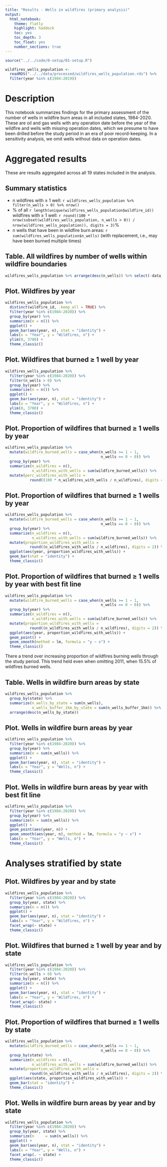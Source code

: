 ```yaml
---
title: "Results - Wells in wildfires (primary analysis)"
output:
  html_notebook:
    theme: flatly
    highlight: haddock 
    toc: yes
    toc_depth: 3
    toc_float: yes
    number_sections: true
---
```


```r
source("../../code/0-setup/01-setup.R")
```

```r
wildfires_wells_population <- 
  readRDS("../../data/processed/wildfires_wells_population.rds") %>% 
  filter(year %in% c(1984:2019))
```

# Description

This notebook summarizes findings for the primary assessment of the number of wells in wildfire burn areas in all included states, 1984-2020. These are oil and gas wells with any operation date before the year of the wildfire and wells with missing operation dates, which we presume to have been drilled before the study period in an era of poor record-keeping. In a sensitivity analysis, we omit wells without data on operation dates.

# Aggregated results

These are results aggregated across all 19 states included in the analysis.

## Summary statistics

* n wildfires with ≥ 1 well: `r wildfires_wells_population %>% filter(n_wells > 0) %>% nrow()`
* % of all `r length(unique(wildfires_wells_population$wildfire_id)) ` wildfires with ≥ 1 well: `r round((100 * nrow(subset(wildfires_wells_population, n_wells > 0)) / nrow(wildfires_wells_population)), digits = 3)`%
* n wells that have been in wildfire burn areas: `r sum(wildfires_wells_population$n_wells)` (with replacement, i.e., may have been burned multiple times)

## Table. All wildfires by number of wells within wildfire boundaries

```r
wildfires_wells_population %>% arrange(desc(n_wells)) %>% select(-data_source)
```

## Plot. Wildfires by year

```r
wildfires_wells_population %>% 
  distinct(wildfire_id, .keep_all = TRUE) %>% 
  filter(year %in% c(1984:2020)) %>% 
  group_by(year) %>% 
  summarize(n = n()) %>% 
  ggplot() +
  geom_bar(aes(year, n), stat = "identity") +
  labs(x = "Year", y = "Wildfires, n") +
  ylim(0, 3700) +
  theme_classic()
```

## Plot. Wildfires that burned ≥ 1 well by year

```r
wildfires_wells_population %>% 
  filter(year %in% c(1984:2020)) %>% 
  filter(n_wells > 0) %>% 
  group_by(year) %>% 
  summarize(n = n()) %>% 
  ggplot() +
  geom_bar(aes(year, n), stat = "identity") +
  labs(x = "Year", y = "Wildfires, n") +
  ylim(0, 3700) +
  theme_classic()
```

## Plot. Proportion of wildfires that burned ≥ 1 wells by year

```r
wildfires_wells_population %>% 
  mutate(wildfire_burned_wells = case_when(n_wells >= 1 ~ 1,
                                           n_wells == 0 ~ 0)) %>% 
  group_by(year) %>% 
  summarize(n_wildfires = n(),
            n_wildfires_with_wells = sum(wildfire_burned_wells)) %>% 
  mutate(perc_wildfires_with_wells = 
           round((100 * n_wildfires_with_wells / n_wildfires), digits = 2))
```


## Plot. Proportion of wildfires that burned ≥ 1 wells by year

```r
wildfires_wells_population %>% 
  mutate(wildfire_burned_wells = case_when(n_wells >= 1 ~ 1,
                                           n_wells == 0 ~ 0)) %>% 
  group_by(year) %>% 
  summarize(n_wildfires = n(),
            n_wildfires_with_wells = sum(wildfire_burned_wells)) %>% 
  mutate(proportion_wildfires_with_wells = 
           round((n_wildfires_with_wells / n_wildfires), digits = 2)) %>% 
  ggplot(aes(year, proportion_wildfires_with_wells)) +
  geom_bar(stat = "identity") +
  theme_classic()
```


## Plot. Proportion of wildfires that burned ≥ 1 wells by year with best fit line

```r
wildfires_wells_population %>% 
  mutate(wildfire_burned_wells = case_when(n_wells >= 1 ~ 1,
                                           n_wells == 0 ~ 0)) %>% 
  group_by(year) %>% 
  summarize(n_wildfires = n(),
            n_wildfires_with_wells = sum(wildfire_burned_wells)) %>% 
  mutate(proportion_wildfires_with_wells = 
           round((n_wildfires_with_wells / n_wildfires), digits = 2)) %>% 
  ggplot(aes(year, proportion_wildfires_with_wells)) +
  geom_point() +
  geom_smooth(method = lm, formula = "y ~ x") +
  theme_classic()
```

There a trend over increasing proportion of wildfires burning wells through the study period. This trend held even when omitting 2011, when 15.5% of wildfires burned wells.


## Table. Wells in wildfire burn areas by state

```r
wildfires_wells_population %>% 
  group_by(state) %>% 
  summarize(n_wells_by_state = sum(n_wells),
            n_wells_buffer_1km_by_state = sum(n_wells_buffer_1km)) %>% 
  arrange(desc(n_wells_by_state))
```


## Plot. Wells in wildfire burn areas by year

```r
wildfires_wells_population %>% 
  filter(year %in% c(1984:2020)) %>% 
  group_by(year) %>% 
  summarize(n = sum(n_wells)) %>% 
  ggplot() +
  geom_bar(aes(year, n), stat = "identity") +
  labs(x = "Year", y = "Wells, n") +
  theme_classic()
```

## Plot. Wells in wildfire burn areas by year with best fit line

```r
wildfires_wells_population %>% 
  filter(year %in% c(1984:2020)) %>% 
  group_by(year) %>% 
  summarize(n = sum(n_wells)) %>% 
  ggplot() +
  geom_point(aes(year, n)) +
  geom_smooth(aes(year, n), method = lm, formula = "y ~ x") +
  labs(x = "Year", y = "Wells, n") +
  theme_classic()
```

# Analyses stratified by state

## Plot. Wildfires by year and by state

```r
wildfires_wells_population %>% 
  filter(year %in% c(1984:2020)) %>% 
  group_by(year, state) %>% 
  summarize(n = n()) %>% 
  ggplot() +
  geom_bar(aes(year, n), stat = "identity") +
  labs(x = "Year", y = "Wildfires, n") +
  facet_wrap(~ state) +
  theme_classic()
```

## Plot. Wildfires that burned ≥ 1 well by year and by state

```r
wildfires_wells_population %>% 
  filter(year %in% c(1984:2020)) %>% 
  filter(n_wells > 0) %>% 
  group_by(year, state) %>% 
  summarize(n = n()) %>% 
  ggplot() +
  geom_bar(aes(year, n), stat = "identity") +
  labs(x = "Year", y = "Wildfires, n") +
  facet_wrap(~ state) +
  theme_classic()
```

## Plot. Proportion of wildfires that burned ≥ 1 wells by state

```r
wildfires_wells_population %>% 
  mutate(wildfire_burned_wells = case_when(n_wells >= 1 ~ 1,
                                           n_wells == 0 ~ 0)) %>% 
  group_by(state) %>% 
  summarize(n_wildfires = n(),
            n_wildfires_with_wells = sum(wildfire_burned_wells)) %>% 
  mutate(proportion_wildfires_with_wells = 
           round((n_wildfires_with_wells / n_wildfires), digits = 2)) %>% 
  ggplot(aes(state, proportion_wildfires_with_wells)) +
  geom_bar(stat = "identity") +
  theme_classic()
```

## Plot. Wells in wildfire burn areas by year and by state

```r
wildfires_wells_population %>% 
  filter(year %in% c(1984:2020)) %>% 
  group_by(year, state) %>% 
  summarize(n     = sum(n_wells)) %>% 
  ggplot() +
  geom_bar(aes(year, n), stat = "identity") +
  labs(x = "Year", y = "Wells, n") +
  facet_wrap(. ~ state) +
  theme_classic()
```



